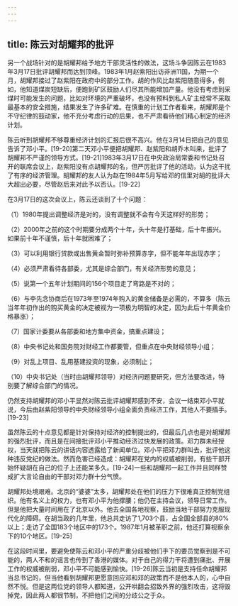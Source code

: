 ```yaml
---
---
---
```

title: 陈云对胡耀邦的批评
---



另一个战场针对的是胡耀邦给予地方干部灵活性的做法，这场斗争因陈云在1983年3月17日批评胡耀邦而达到顶峰。1983年1月赵紫阳出访非洲11国，为期一个月，胡耀邦接过了赵紫阳在政府中的部分工作。胡的作风比赵紫阳随意得多，例如，他知道煤炭短缺后，便跑到矿区鼓励人们尽其所能增加产量。他没有考虑到采煤时可能发生的问题，比如对环境的严重破坏，也没有预料到私人矿主经常不采取最基本的安全措施，结果发生了许多矿难。在慎重的计划工作者看来，胡耀邦是个不守纪律的鼓动家，他不充分考虑行动的后果，也不严肃看待他们精心制定的经济计划。

陈云听到胡耀邦不够尊重经济计划的汇报后很不高兴。他在3月14日把自己的意见告诉了邓小平。[19-20]第二天邓小平便把胡耀邦、赵紫阳和胡乔木叫来，批评了胡耀邦不严谨的领导方式。[19-21]1983年3月17日在中央政治局常委和书记处召开的联席会议上，赵紫阳没有点胡耀邦的名，但严厉批评了他的活动，认为这干扰了有序的经济管理。胡耀邦的友人认为赵在1984年5月写给邓的信里对胡的批评大大超出必要，尽管赵后来对此予以否认。[19-22]

在3月17日的这次会议上，陈云还谈到了十个问题：

（1）1980年提出调整经济是对的，没有调整就不会有今天这样好的形势；

（2）2000年之前的这个时期要分成两个十年，头十年是打基础，后十年振兴。如果前十年不谨慎，后十年就困难了；

（3）可以利用银行贷款或出售黄金暂时弥补预算赤字，但不能年年出现赤字；

（4）必须严肃看待各部委，尤其是综合部门，有关经济形势的意见；

（5）说第一个五年计划期间的156个项目走了弯路是不对的；

（6）与李先念协商后在1973年至1974年购入的黄金储备是必需的，不算多（陈云当年年初作出的购买黄金的决定被视为一项极为明智的决定，因为此后十年黄金价格暴涨）；

（7）国家计委要从各部委和地方集中资金，搞重点建设；

（8）中央书记处和国务院对财经工作都要管，但重点在中央财经领导小组；

（9）对乱上项目、乱用基建投资的现象，必须制止；

（10）中央书记处（当时由胡耀邦领导）对经济问题要研究，但方法要改进，特别要了解综合部门的情况。

仍然支持胡耀邦的邓小平显然对陈云批评胡耀邦感到不安，会议一结束邓小平就说，今后由赵紫阳领导的中央财经领导小组全面负责经济工作，其他人不要插手。[19-23]

虽然陈云的十点意见都是针对保持对经济的控制提出的，但最后几点也是对胡耀邦的强烈批评，而且是在间接批评邓小平推动经济过快发展的政策。邓力群未经授权，当天就把陈云的讲话内容透露给了新闻单位。邓小平把邓力群叫去，批评他这种违反党纪的做法。然而危害已经造成：胡耀邦在党内的权威被削弱，有些干部开始怀疑胡在自己的位子上还能呆多久。[19-24]一些和胡耀邦一起工作并且同样赞成扩大言论自由的干部对邓力群十分气愤。

胡耀邦处境艰难。北京的“婆婆”太多，胡耀邦处在他们的压力下很难真正控制党组织。他有名义上的权力，也有邓小平为他撑腰；他仍在主持会议，领导日常工作。但是他把大量时间用在了北京以外。他去全国各地视察，鼓励当地干部努力克服现代化的障碍。在胡当政的几年里，他总共走访了1,703个县，占全国全部县的80%以上；走访了全国183个地区中的173个。1987年1月被革职之前，他还打算视察余下的10个地区。[19-25]

在这段时间里，要避免使陈云和邓小平的严重分歧被他们手下的要员觉察到是不可能的，两人不和的谣言也传到了香港的媒体。对于自己的得力干将遭到痛批、开展工作的权威被削弱，邓小平不可能感到愉快。[19-26]陈云当初是支持任命胡耀邦当总书记的，但当他看到胡耀邦更愿意回应邓和邓的政策而不是他本人的，心中自然不悦。但是这两位党的领导人都知道，公开哄翻会招致外界的强烈攻击，这将毁掉党，因此两人都很节制，不把他们之间的分歧公之于众。